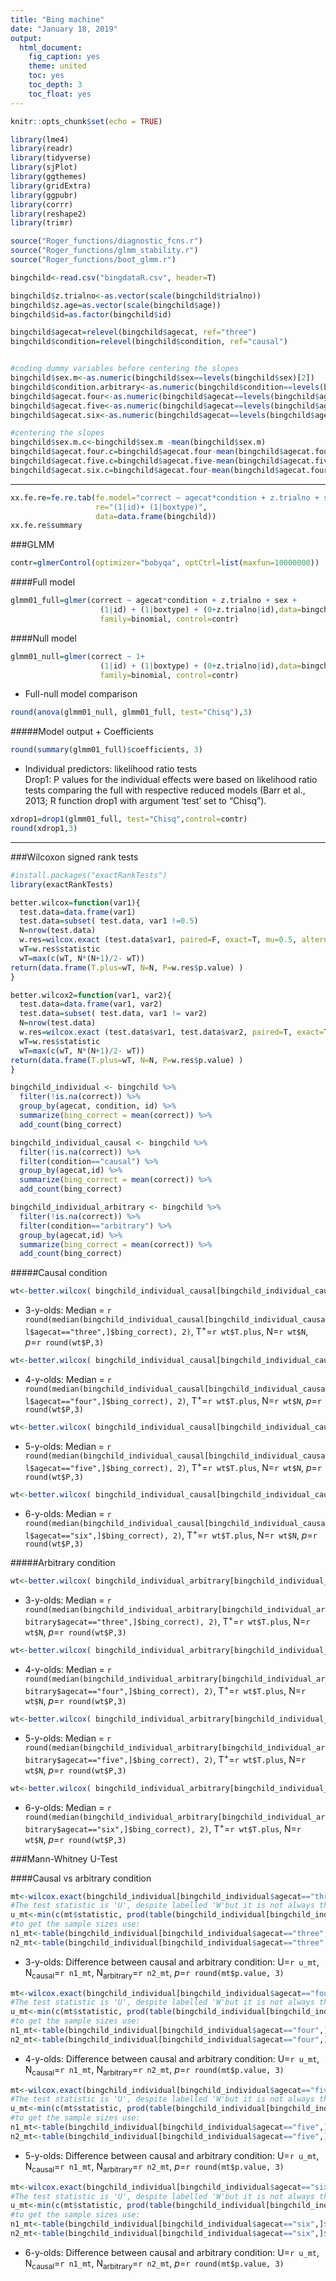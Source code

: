 ```yaml
---
title: "Bing machine"
date: "January 18, 2019"
output:
  html_document:
    fig_caption: yes
    theme: united
    toc: yes
    toc_depth: 3
    toc_float: yes
---
```


```r
knitr::opts_chunk$set(echo = TRUE)

library(lme4)
library(readr)
library(tidyverse)
library(sjPlot)
library(ggthemes)
library(gridExtra)
library(ggpubr)
library(corrr)
library(reshape2)
library(trimr)

source("Roger_functions/diagnostic_fcns.r")
source("Roger_functions/glmm_stability.r")
source("Roger_functions/boot_glmm.r")
```

```r
bingchild<-read.csv("bingdataR.csv", header=T)
```

```r
bingchild$z.trialno<-as.vector(scale(bingchild$trialno))
bingchild$z.age=as.vector(scale(bingchild$age))
bingchild$id=as.factor(bingchild$id)

bingchild$agecat=relevel(bingchild$agecat, ref="three")
bingchild$condition=relevel(bingchild$condition, ref="causal")


#coding dummy variables before centering the slopes
bingchild$sex.m<-as.numeric(bingchild$sex==levels(bingchild$sex)[2])
bingchild$condition.arbitrary<-as.numeric(bingchild$condition==levels(bingchild$condition)[2]) ##CJV: condition as categorical variable
bingchild$agecat.four<-as.numeric(bingchild$agecat==levels(bingchild$agecat)[3])
bingchild$agecat.five<-as.numeric(bingchild$agecat==levels(bingchild$agecat)[2])
bingchild$agecat.six<-as.numeric(bingchild$agecat==levels(bingchild$agecat)[4]) #is this correct?# CJV: yes

#centering the slopes
bingchild$sex.m.c<-bingchild$sex.m -mean(bingchild$sex.m)
bingchild$agecat.four.c=bingchild$agecat.four-mean(bingchild$agecat.four)
bingchild$agecat.five.c=bingchild$agecat.five-mean(bingchild$agecat.five)
bingchild$agecat.six.c=bingchild$agecat.four-mean(bingchild$agecat.four)
```



***

```r
xx.fe.re=fe.re.tab(fe.model="correct ~ agecat*condition + z.trialno + sex  ",
                   re="(1|id)+ (1|boxtype)",
                   data=data.frame(bingchild))
xx.fe.re$summary
```

###GLMM  

```r
contr=glmerControl(optimizer="bobyqa", optCtrl=list(maxfun=10000000))
```

####Full model
```r
glmm01_full=glmer(correct ~ agecat*condition + z.trialno + sex + 
                    (1|id) + (1|boxtype) + (0+z.trialno|id),data=bingchild,
                    family=binomial, control=contr) 
```

####Null model	 
```r
glmm01_null=glmer(correct ~ 1+
                    (1|id) + (1|boxtype) + (0+z.trialno|id),data=bingchild,
                    family=binomial, control=contr) 
```

  + Full-null model comparison  
```r
round(anova(glmm01_null, glmm01_full, test="Chisq"),3)
```

#####Model output
  + Coefficients
```r
round(summary(glmm01_full)$coefficients, 3)
```


  + Individual predictors: likelihood ratio tests  
Drop1: P values for the individual effects were based on likelihood ratio tests comparing the full with respective reduced models (Barr et al., 2013; R function drop1 with argument 'test' set to "Chisq"). 

```r
xdrop1=drop1(glmm01_full, test="Chisq",control=contr)
round(xdrop1,3)
```

***

###Wilcoxon signed rank tests

```r
#install.packages("exactRankTests")
library(exactRankTests)

better.wilcox=function(var1){
  test.data=data.frame(var1)
  test.data=subset( test.data, var1 !=0.5)
  N=nrow(test.data)
  w.res=wilcox.exact (test.data$var1, paired=F, exact=T, mu=0.5, alternative = c("two.sided"))
  wT=w.res$statistic
  wT=max(c(wT, N*(N+1)/2- wT))
return(data.frame(T.plus=wT, N=N, P=w.res$p.value) )
}

better.wilcox2=function(var1, var2){
  test.data=data.frame(var1, var2)
  test.data=subset( test.data, var1 != var2)
  N=nrow(test.data)
  w.res=wilcox.exact (test.data$var1, test.data$var2, paired=T, exact=T, alternative = c("two.sided"))
  wT=w.res$statistic
  wT=max(c(wT, N*(N+1)/2- wT))
return(data.frame(T.plus=wT, N=N, P=w.res$p.value) )
}
```

```r

bingchild_individual <- bingchild %>%
  filter(!is.na(correct)) %>%
  group_by(agecat, condition, id) %>% 
  summarize(bing_correct = mean(correct)) %>% 
  add_count(bing_correct)

bingchild_individual_causal <- bingchild %>%
  filter(!is.na(correct)) %>%
  filter(condition=="causal") %>%
  group_by(agecat,id) %>% 
  summarize(bing_correct = mean(correct)) %>% 
  add_count(bing_correct)

bingchild_individual_arbitrary <- bingchild %>%
  filter(!is.na(correct)) %>%
  filter(condition=="arbitrary") %>%
  group_by(agecat,id) %>% 
  summarize(bing_correct = mean(correct)) %>% 
  add_count(bing_correct)


```


#####Causal condition  
```r
wt<-better.wilcox( bingchild_individual_causal[bingchild_individual_causal$agecat=="three",]$bing_correct) 

```
* 3-y-olds:  Median = `r round(median(bingchild_individual_causal[bingchild_individual_causal$agecat=="three",]$bing_correct), 2)`, T<sup>+</sup>=`r wt$T.plus`, N=`r wt$N`, *p*=`r round(wt$P,3)`

```r
wt<-better.wilcox( bingchild_individual_causal[bingchild_individual_causal$agecat=="four",]$bing_correct) 

```
* 4-y-olds:  Median = `r round(median(bingchild_individual_causal[bingchild_individual_causal$agecat=="four",]$bing_correct), 2)`, T<sup>+</sup>=`r wt$T.plus`, N=`r wt$N`, *p*=`r round(wt$P,3)`

```r
wt<-better.wilcox( bingchild_individual_causal[bingchild_individual_causal$agecat=="five",]$bing_correct) 

```
* 5-y-olds:  Median = `r round(median(bingchild_individual_causal[bingchild_individual_causal$agecat=="five",]$bing_correct), 2)`, T<sup>+</sup>=`r wt$T.plus`, N=`r wt$N`, *p*=`r round(wt$P,3)`

```r
wt<-better.wilcox( bingchild_individual_causal[bingchild_individual_causal$agecat=="six",]$bing_correct) 

```
* 6-y-olds:  Median = `r round(median(bingchild_individual_causal[bingchild_individual_causal$agecat=="six",]$bing_correct), 2)`, T<sup>+</sup>=`r wt$T.plus`, N=`r wt$N`, *p*=`r round(wt$P,3)`



#####Arbitrary condition  
```r
wt<-better.wilcox( bingchild_individual_arbitrary[bingchild_individual_arbitrary$agecat=="three",]$bing_correct) 

```
* 3-y-olds:  Median = `r round(median(bingchild_individual_arbitrary[bingchild_individual_arbitrary$agecat=="three",]$bing_correct), 2)`, T<sup>+</sup>=`r wt$T.plus`, N=`r wt$N`, *p*=`r round(wt$P,3)`

```r
wt<-better.wilcox( bingchild_individual_arbitrary[bingchild_individual_arbitrary$agecat=="four",]$bing_correct) 

```
* 4-y-olds:  Median = `r round(median(bingchild_individual_arbitrary[bingchild_individual_arbitrary$agecat=="four",]$bing_correct), 2)`, T<sup>+</sup>=`r wt$T.plus`, N=`r wt$N`, *p*=`r round(wt$P,3)`

```r
wt<-better.wilcox( bingchild_individual_arbitrary[bingchild_individual_arbitrary$agecat=="five",]$bing_correct) 

```
* 5-y-olds:  Median = `r round(median(bingchild_individual_arbitrary[bingchild_individual_arbitrary$agecat=="five",]$bing_correct), 2)`, T<sup>+</sup>=`r wt$T.plus`, N=`r wt$N`, *p*=`r round(wt$P,3)`

```r
wt<-better.wilcox( bingchild_individual_arbitrary[bingchild_individual_arbitrary$agecat=="six",]$bing_correct) 

```
* 6-y-olds:  Median = `r round(median(bingchild_individual_arbitrary[bingchild_individual_arbitrary$agecat=="six",]$bing_correct), 2)`, T<sup>+</sup>=`r wt$T.plus`, N=`r wt$N`, *p*=`r round(wt$P,3)`

###Mann-Whitney U-Test  

####Causal vs arbitrary condition
```r
mt<-wilcox.exact(bingchild_individual[bingchild_individual$agecat=="three",]$bing_correct~bingchild_individual[bingchild_individual$agecat=="three",]$condition,exact=T)
#The test statistic is 'U', despite labelled 'W'but it is not always the smaller of the two U-values to get the smaller (its a convention to indicate this) use:
u_mt<-min(c(mt$statistic, prod(table(bingchild_individual[bingchild_individual$agecat=="three",]$condition))-mt$statistic))
#to get the sample sizes use:
n1_mt<-table(bingchild_individual[bingchild_individual$agecat=="three",]$condition)[1]
n2_mt<-table(bingchild_individual[bingchild_individual$agecat=="three",]$condition)[2]
```
* 3-y-olds: Difference between causal and arbitrary condition: U=`r u_mt`, N<sub>causal</sub>=`r n1_mt`, N<sub>arbitrary</sub>=`r n2_mt`, *p*=`r round(mt$p.value, 3)`

```r
mt<-wilcox.exact(bingchild_individual[bingchild_individual$agecat=="four",]$bing_correct~bingchild_individual[bingchild_individual$agecat=="four",]$condition,exact=T)
#The test statistic is 'U', despite labelled 'W'but it is not always the smaller of the two U-values to get the smaller (its a convention to indicate this) use:
u_mt<-min(c(mt$statistic, prod(table(bingchild_individual[bingchild_individual$agecat=="four",]$condition))-mt$statistic))
#to get the sample sizes use:
n1_mt<-table(bingchild_individual[bingchild_individual$agecat=="four",]$condition)[1]
n2_mt<-table(bingchild_individual[bingchild_individual$agecat=="four",]$condition)[2]
```
* 4-y-olds: Difference between causal and arbitrary condition: U=`r u_mt`, N<sub>causal</sub>=`r n1_mt`, N<sub>arbitrary</sub>=`r n2_mt`, *p*=`r round(mt$p.value, 3)`

```r
mt<-wilcox.exact(bingchild_individual[bingchild_individual$agecat=="five",]$bing_correct~bingchild_individual[bingchild_individual$agecat=="five",]$condition,exact=T)
#The test statistic is 'U', despite labelled 'W'but it is not always the smaller of the two U-values to get the smaller (its a convention to indicate this) use:
u_mt<-min(c(mt$statistic, prod(table(bingchild_individual[bingchild_individual$agecat=="five",]$condition))-mt$statistic))
#to get the sample sizes use:
n1_mt<-table(bingchild_individual[bingchild_individual$agecat=="five",]$condition)[1]
n2_mt<-table(bingchild_individual[bingchild_individual$agecat=="five",]$condition)[2]
```
* 5-y-olds: Difference between causal and arbitrary condition: U=`r u_mt`, N<sub>causal</sub>=`r n1_mt`, N<sub>arbitrary</sub>=`r n2_mt`, *p*=`r round(mt$p.value, 3)`

```r
mt<-wilcox.exact(bingchild_individual[bingchild_individual$agecat=="six",]$bing_correct~bingchild_individual[bingchild_individual$agecat=="six",]$condition,exact=T)
#The test statistic is 'U', despite labelled 'W'but it is not always the smaller of the two U-values to get the smaller (its a convention to indicate this) use:
u_mt<-min(c(mt$statistic, prod(table(bingchild_individual[bingchild_individual$agecat=="six",]$condition))-mt$statistic))
#to get the sample sizes use:
n1_mt<-table(bingchild_individual[bingchild_individual$agecat=="six",]$condition)[1]
n2_mt<-table(bingchild_individual[bingchild_individual$agecat=="six",]$condition)[2]
```
* 6-y-olds: Difference between causal and arbitrary condition: U=`r u_mt`, N<sub>causal</sub>=`r n1_mt`, N<sub>arbitrary</sub>=`r n2_mt`, *p*=`r round(mt$p.value, 3)`







